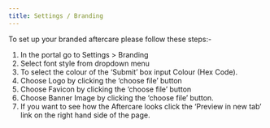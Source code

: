 ```yaml
---
title: Settings / Branding
---
```


To set up your branded aftercare please follow these steps:-

1. In the portal go to Settings > Branding
2. Select font style from dropdown menu
3. To select the colour of the ‘Submit’ box input Colour (Hex Code).
4. Choose Logo by clicking the ‘choose file’ button
5. Choose Favicon by clicking the ‘choose file’ button
6. Choose Banner Image by clicking the ‘choose file’ button.
7. If you want to see how the Aftercare looks click the ‘Preview in new tab’ link on the right hand side of the page.
